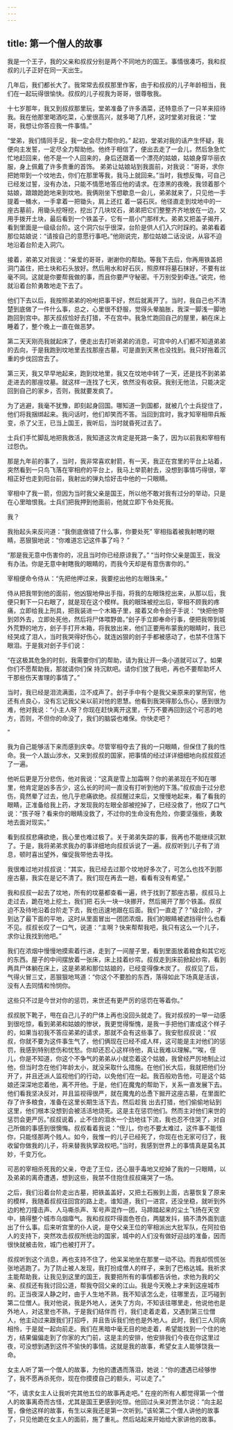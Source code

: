 ```yaml
---
---
---
```

title: 第一个僧人的故事
---



我是一个王子，我的父亲和叔叔分别是两个不同地方的国王。事情很凑巧，我和叔叔的儿子正好在同一天出生。

几年后，我们都长大了。我常常去叔叔那里作客，由于和叔叔的儿子年龄相当，我们在一起玩得很愉快。叔叔的儿子视我为哥哥，很尊敬我。

十七岁那年，我又到叔叔那里玩，堂弟准备了许多酒菜，还特意杀了一只羊来招待我。我在他那里喝酒吃菜，心里很高兴，就多喝了几杯，这时堂弟对我说：“堂哥，我想让你答应我一件事情。”

“堂弟，我们情同手足，我一定会尽力帮你的。”
起初，堂弟对我的话产生怀疑，我便向主发誓，一定尽全力帮助他。他终于相信了，便出去走了一会儿，然后急急忙忙地赶回来，他不是一个人回来的，身后还跟着一个漂亮的姑娘，姑娘身穿华丽衣服，身上佩戴了许多贵重的首饰。
弟弟让姑娘站到我面前，对我说：“哥哥，求你把她带到一个坟地去，你们在那里等我，我马上就回来。”当时，我想反悔，可自己已经发过誓，没有办法，只能不情愿地答应他的请求。在漆黑的夜晚，我领着那个姑娘，踉踉跄跄地来到坟地。我俩刚坐下想歇息一会儿，弟弟就来了，只见他一手提着一桶水，一手拿着一把锄头，肩上还扛
着一袋石灰。他径直走到坟地中的一座古墓前，用锄头挖呀挖，挖出了几块坟石，弟弟把它们整整齐齐地放在一边，又用手拨开土块，最后看到一个铁盖子，它有一扇小门那样大。弟弟又把盖子揭开，看到里面是一级级台阶。这个洞穴似乎很深，台阶是供人们入穴时踩的。弟弟看着那位姑娘说：“请按自己的意愿行事吧。”他刚说完，那位姑娘二话没说，从容不迫地沿着台阶走入洞穴。

接着，弟弟又对我说：“亲爱的哥哥，谢谢你的帮助。等我下去后，你再用铁盖把洞门盖住，把土块和石头放好。然后用水和好石灰，照原样将墓石抹好，不要有丝毫不同。这就是你要帮我做的事，而且你要严守秘密。千万别受到牵连。”说完，他就沿着台阶勇敢地走下去了。

他们下去以后，我按照弟弟的吩咐把事干好，然后就离开了。当时，我自己也不清楚到底做了一件什么事，总之，心里很不舒服，觉得头晕脑胀，我深一脚浅一脚地跑回到宫中。那天叔叔恰好去打猎，不在宫中。我急忙跑回自己的屋里，躺在床上睡着了，整个晚上一直在做恶梦。

第二天天刚亮我就起床了，便走出去打听弟弟的消息，可宫中的人们都不知道弟弟的去向，于是我跑到坟地里去找那座古墓，可是直到天黑也没找到。我只好拖着沉重的步伐回宫去了。

第三天，我又早早地起来，跑到坟地里，我又在坟地中转了一天，还是找不到弟弟走进去的那座坟墓。就这样一连找了七天，依然没有收获。我别无他法，只能决定回到自己的家乡，否则，我就要发疯了。

为了逃避，我毫不犹豫，即刻起身回国。哪知道一到国都，就被几个士兵捉住了，他们将我捆绑起来。我问话时，他们却笑而不答。当回到宫时，我才知宰相带兵叛变，杀了父王，已当上国王，我听后，当时就昏死过去了。



士兵们手忙脚乱地把我救活，我知道这次肯定是死路一条了，因为以前我和宰相有过怨仇。

那是九年前的事了，当时，我非常喜欢射箭，有一天，我正在宫里的平台上站着，突然看到一只鸟飞落在宰相府的平台上，我马上举箭射去，没想到事情巧得很，宰相正好也走到阳台前，我射出的弹丸恰好击中他的一只眼睛。

宰相中了我一箭，但因为当时我父亲是国王，所以他不敢对我有过分的举动，只是在心里暗恨我。士兵们把我押到他面前，他就立即下令处死我。

我？

我抬起头来反问道：“我倒底做错了什么事，你要处死”
宰相指着被我射瞎的眼睛，恶狠狠地说：“你难道忘记这件事了吗？
”

“那是我无意中伤害你的，况且当时你已经原谅我了。”
“当时你父亲是国王，我没有办法。你是无意中射瞎我的眼睛的，而我今天却是有意伤害你的。”

宰相便命令侍从：“先把他押过来，我要挖出他的左眼珠来。”

侍从把我带到他的面前，他凶狠地伸出手指，将我的左眼珠挖出来，从那以后，我便只剩下一只右眼了，就是现在这个模样。我的眼珠被挖出后，宰相不顾我的疼痛，立即给我上刑具，把我装进一个木箱子里，接着又命令刽子手说：
“快把他带到郊外去，立即处死他，然后将尸体喂野兽。”刽子手立即奉命行事，便把我带到城外荒野的地方，刽子手打开木箱，将我放出来，他们正要用布蒙我的眼睛时，我已经哭成了泪人，当时我哭得好伤心，就连凶狠的刽子手都被感动了，也禁不住落下眼泪。于是我对刽子手们说：

“在这极其危急的时刻，我需要你们的帮助，请为我让开一条小道就可以了。如果你们不愿帮助我，那就请你们保
持沉默吧。请你们放了我吧，再也不要帮助坏人干那些伤天害理的事情了。”

当时，我已经是泪流满面，泣不成声了。刽子手中有个是我父亲原来的掌刑官，他还有点良心，没有忘记我父亲以前对他的恩慧。他看到我哭得那么伤心，感到很为难，他对我说：“小主人呀？你现在赶快离开这里，千万不要再回到这个可恶的地方，否则，不但你的命没了，我们的脑袋也难保。你快走吧？

”

我为自己能够活下来而感到庆幸。尽管宰相夺去了我的一只眼睛，但保住了我的性命。我一个人跋山涉水，又来到叔叔的国家，把事情的经过详详细细地向叔叔叙述了一遍。

他听后更是万分悲伤，他对我说：“这真是雪上加霜啊？你的弟弟现在不知在哪里，他肯定是凶多吉少，这么长的时间一直没有打听到他的下落。”叔叔由于过分悲伤，竟然晕了过去，他几乎悲痛欲绝。叔叔醒过来后，又慢慢地起来，看了看我的眼睛，正准备给我上药，才发现我的左眼全部被挖掉了，已经没救了，他叹了口气说：“孩子呀？看来你的眼睛没救了，不过你的生命没有危险，你要坚强些，勇敢地去面对现实。”

看到叔叔悲痛欲绝，我心里也难过极了。关于弟弟失踪的事，我再也不能继续沉默了。于是，我将弟弟求我办的事详细地向叔叔诉说了一遍。叔叔听到儿子有了消息，顿时喜出望外，催促我带他去寻找。

我很难过地对叔叔说：“其实，我已经去过那个坟地好多次了，可怎么也找不到那座古墓，我实在是记不清了。我们现在再去一趟，看看有没有希望。”

我和叔叔一起去了坟地，所有的坟墓都查看一遍，终于找到了那座古墓，叔叔马上走过去，跪在地上挖土，我们把
石头一块一块挪开，然后揭开了那个铁盖。叔叔迫不及待地沿着台阶走下去，我也迅速地跟在后面。我们一直走了？"级台阶，才到达了最下面的平地，这时从里面冒出一团团浓烟，我们的眼睛被遮挡得什么也看不见。叔叔长叹了一口气，说道：“主啊？快来帮帮我吧，我只有这么一个儿子，求你让我找到他吧。”

我们在浓烟中慢慢地摸索着行进，走到了一间屋子里，看到里面放着粮食和其它吃的东西。屋子的中间摆放着一张床，床上挂着纱帘。叔叔走到床前掀起纱帘，看到两具尸体躺在床上，这是弟弟和那位姑娘的，已经变得像木炭了。
叔叔见了后，气得火冒三丈，恶狠狠地骂道：“你这个不要脸的东西，落得如此下场真是活该，没有人去同情和怜悯你。

这些只不过是今世对你的惩罚，来世还有更严厉的惩罚在等着你。”

叔叔脱下靴子，甩在自己儿子的尸体上再也没回头就走了。我对叔叔的一举一动感到很吃惊，看到弟弟和姑娘的惨状，我更觉得惭愧，是我一手把他们害成这个样子的，如果当初我不答应弟弟的请求，那就不会有这些事了。我安慰叔叔说：“叔叔，你就不要为这件事生气了，他们俩现在已经不成人样，这可能是主对他们的惩罚，我感到特别悲伤和忧愁。你却还忍心这样待他，真让我难以理解。”“唉，侄儿，你是不知道，你这个不争气的弟弟从小就恋着这个姑娘，我曾经严厉地制止过他，但当时念在他们年龄太小，就没采取什么措施。在他们长大后，我就把他们分开了，并且还派人监视他们的行动，以免他们在一起。我百般劝告他，可是这个姑娘还深深地恋着他，离不开他。于是，他们在魔鬼的帮助下，关系一直发展下去。他们看我坚决反对，并且监视得很严，就在魔鬼的怂恿下掘开这座古墓，在里面贮存了许多粮食，准备在这里长期生活下去，然后趁我
出去打猎，他们偷偷地钻到这里，他们根本没想到会被活活地烧死。这是主在惩罚他们。然而主对他们来世的惩罚会更严厉。”叔叔说着，止不住的泪水一个劲地往下流，我也忍不住哭了，对自己所做的事感到很懊悔。叔叔看着我说：“侄儿，你也不要太难过，这件事不能怪你，只能怪那两个贱人。如今，我惟一的儿子已经死了，你现在也无家可归了，我收留你做我的儿子，将来替我执掌政权吧。”当时，我感到世界上的事情真是莫名其妙，千变万化。

可恶的宰相杀死我的父亲，夺走了王位，还心狠手毒地又挖掉了我的一只眼睛，以及弟弟的离奇遭遇，想到这些，我禁不住抱住叔叔痛哭了一场。

之后，我们沿着台阶走出古墓，把铁盖盖好，又把土石搬到上面，古墓恢复了原来的模样，我随着叔叔往回宫的路上走。谁知道，我们一进宫，还没坐稳，就听到外边的枪刀撞击声、人马嘶杀声、军号声混作一团，马蹄踏起来的尘土飞扬在天空中，搞得整个城市乌烟瘴气。我和叔叔吓得面色苍白，两腿发抖，搞不清外面到底出了什么事。后来听宫里的仆人说，是夺父亲王位的宰相派出大批军队，在阿拉伯人的支持下，突然攻击叔叔所统治的国家，城中的人们没有做好迎战的准备，因而很快就被击败，城门也被打开了。

叔叔听到这个消息，再也支持不住了，他呆呆地坐在那里一动不动。而我却慌慌张张地逃跑了。为了防止被人发现，我打扮成僧人的样子，来到了巴格达城。我祈求主能帮助我，让我见到这里的国王，我要把所有的事情都告诉他，求他为我的父亲、叔叔还有我讨回公道，帮我夺回父亲的江山。我是今天晚上才来到这座城市的。正当夜深人静之时，由于人生地不熟，我不知该怎么走，往哪里去，正巧碰到第二位僧人。我对他说，我是外地人，迷失了方向，不知该往哪里走，他说他也是外地人，对这里也不熟，于是我们结伴而
行，我们走着走着，又遇到第三位僧人，他主动过来跟我们打招呼，并且告诉我们他也是外地人。此时，我们三人同病相怜，于是就一起向前走。我们在黑暗中毫无目的地走着，希望能找到一个住的地方，结果偏偏走到了你家的大门前，这是主的安排，他安排我们今夜在你这里过夜，可没想到遇到这件不愉快的事情。这就是我的故事，希望女主人能够饶我一命。

女主人听了第一个僧人的故事，为他的遭遇而落泪，她说：“你的遭遇已经够惨了，我不愿再杀死你，现在你摸摸自己的额头，可以走了。”

“不，请求女主人让我听完其他五位的故事再走吧。”
在座的所有人都觉得第一个僧人的故事离奇而古怪，尤其是国王更感到吃惊。他回过头来对贾法尔说：“向主起誓，像他这样的故事，有生以来我还是第一次听到。”该轮第二个僧人讲他的故事了，只见他跪在女主人的面前，施了重礼。然后站起来开始给大家讲他的故事。